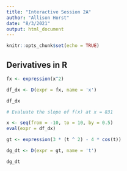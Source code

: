 ```yaml
---
title: "Interactive Session 2A"
author: "Allison Horst"
date: "8/3/2021"
output: html_document
---
```


```r
knitr::opts_chunk$set(echo = TRUE)
```

## Derivatives in R

```r
fx <- expression(x^2)

df_dx <- D(expr = fx, name = 'x')

df_dx

# Evaluate the slope of f(x) at x = 831

x <- seq(from = -10, to = 10, by = 0.5)
eval(expr = df_dx)
```

```r
gt <- expression(3 * (t ^ 2) - 4 * cos(t))

dg_dt <- D(expr = gt, name = 't')

dg_dt
```

